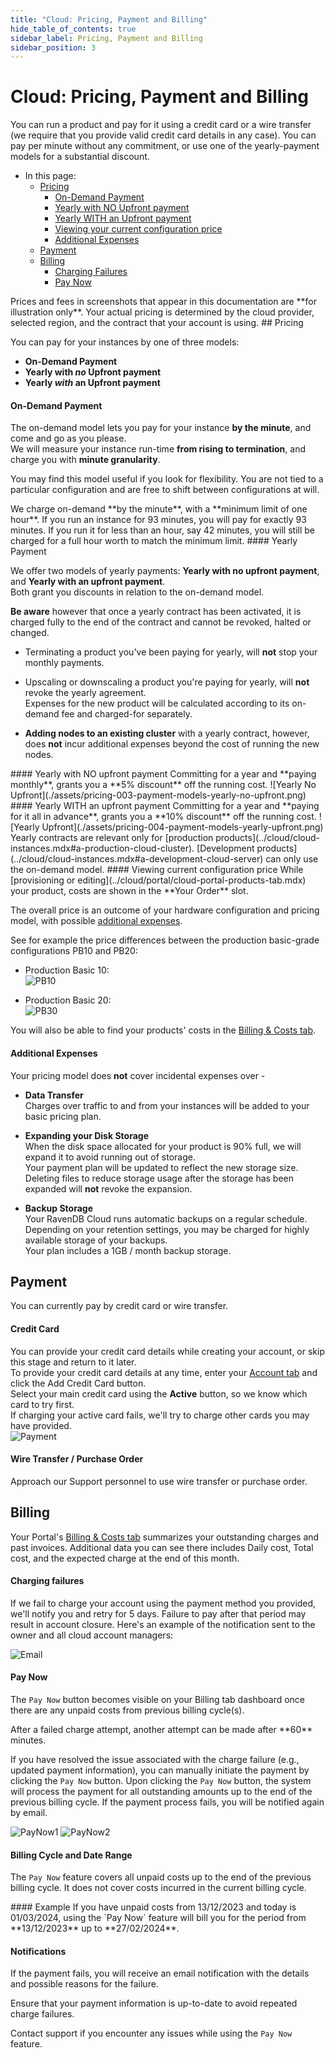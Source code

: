 ```yaml
---
title: "Cloud: Pricing, Payment and Billing"
hide_table_of_contents: true
sidebar_label: Pricing, Payment and Billing
sidebar_position: 3
---
```



# Cloud: Pricing, Payment and Billing

<Admonition type="note" title="">

You can run a product and pay for it using a credit card or a wire transfer (we require that you provide valid credit card 
details in any case). You can pay per minute without any commitment, or use one of the yearly-payment models for a substantial discount.  

* In this page:  
  * [Pricing](../cloud/cloud-pricing-payment-billing.mdx#pricing)  
     - [On-Demand Payment](../cloud/cloud-pricing-payment-billing.mdx#on-demand-payment)  
     - [Yearly with NO Upfront payment](../cloud/cloud-pricing-payment-billing.mdx#yearly-with-no-upfront-payment)  
     - [Yearly WITH an Upfront payment](../cloud/cloud-pricing-payment-billing.mdx#yearly-with-an-upfront-payment)  
     - [Viewing your current configuration price](../cloud/cloud-pricing-payment-billing.mdx#viewing-current-configuration-price)  
     - [Additional Expenses](../cloud/cloud-pricing-payment-billing.mdx#additional-expenses)  
  * [Payment](../cloud/cloud-pricing-payment-billing.mdx#payment)  
  * [Billing](../cloud/cloud-pricing-payment-billing.mdx#billing)  
    - [Charging Failures](../cloud/cloud-pricing-payment-billing.mdx#charging-failures)  
    - [Pay Now](../cloud/cloud-pricing-payment-billing.mdx#pay-now)  

</Admonition>

<Admonition type="warning" title="">
Prices and fees in screenshots that appear in this documentation are **for illustration only**.  
Your actual pricing is determined by the cloud provider, selected region, and the contract that your account is using.  
</Admonition>
## Pricing

You can pay for your instances by one of three models:  

* **On-Demand Payment**  
* **Yearly with _no_ Upfront payment**  
* **Yearly _with_ an Upfront payment**  
#### On-Demand Payment  

The on-demand model lets you pay for your instance **by the minute**, and come and go as you please.  
We will measure your instance run-time **from rising to termination**, and charge you with **minute granularity**.  

You may find this model useful if you look for flexibility.  You are not tied to a particular configuration 
and are free to shift between configurations at will. 

<Admonition type="note" title="">
We charge on-demand **by the minute**, with a **minimum limit of one hour**.  
If you run an instance for 93 minutes, you will pay for exactly 93 minutes.  
If you run it for less than an hour, say 42 minutes, you will still be charged for a full hour worth to match the minimum limit.  
</Admonition>
#### Yearly Payment  

We offer two models of yearly payments: **Yearly with no upfront payment**, and **Yearly with an upfront payment**.  
Both grant you discounts in relation to the on-demand model.  

**Be aware** however that once a yearly contract has been activated, it is charged fully to the end of the contract 
and cannot be revoked, halted or changed.  

<Admonition type="note" title="">

* Terminating a product you've been paying for yearly, will **not** stop your monthly payments.  
  
* Upscaling or downscaling a product you're paying for yearly, will **not** revoke the yearly agreement.  
  Expenses for the new product will be calculated according to its on-demand fee and charged-for separately.  

* **Adding nodes to an existing cluster** with a yearly contract, however, does **not** incur additional expenses 
  beyond the cost of running the new nodes.  

</Admonition>
#### Yearly with NO upfront payment  
Committing for a year and **paying monthly**, grants you a **5% discount** off the running cost.  
![Yearly No Upfront](./assets/pricing-003-payment-models-yearly-no-upfront.png)
#### Yearly WITH an upfront payment  
Committing for a year and **paying for it all in advance**, grants you a **10% discount** off the running cost.  
![Yearly Upfront](./assets/pricing-004-payment-models-yearly-upfront.png)

<Admonition type="note" title="">
Yearly contracts are relevant only for [production products](../cloud/cloud-instances.mdx#a-production-cloud-cluster).  
[Development products](../cloud/cloud-instances.mdx#a-development-cloud-server) can only use the on-demand model.  
</Admonition>
#### Viewing current configuration price  
While [provisioning or editing](../cloud/portal/cloud-portal-products-tab.mdx) your product, 
costs are shown in the **Your Order** slot.  

The overall price is an outcome of your hardware configuration and pricing model, 
with possible [additional expenses](../cloud/cloud-pricing-payment-billing.mdx#additional-expenses).  

See for example the price differences between the production basic-grade configurations PB10 and PB20:  

* Production Basic 10:  
  ![PB10](./assets/pricing-001-PB10.png)  

* Production Basic 20:  
  ![PB30](./assets/pricing-001-PB30.png)  
  
You will also be able to find your products' costs in the [Billing & Costs tab](../cloud/portal/cloud-portal-billing-tab.mdx).  
#### Additional Expenses

Your pricing model does **not** cover incidental expenses over -  

* **Data Transfer**  
  Charges over traffic to and from your instances will be added to your basic pricing plan.  

* **Expanding your Disk Storage**  
  When the disk space allocated for your product is 90% full, we will expand it to avoid running out of storage.  
  Your payment plan will be updated to reflect the new storage size.  
    <Admonition type="note" title="">
     Deleting files to reduce storage usage after the storage has been expanded will **not** revoke the expansion.  
    </Admonition>

* **Backup Storage**  
  Your RavenDB Cloud runs automatic backups on a regular schedule.  
  Depending on your retention settings, you may be charged for highly available storage of your backups.  
    <Admonition type="note" title="">
     Your plan includes a 1GB / month backup storage. 
    </Admonition>



## Payment

You can currently pay by credit card or wire transfer.  
#### Credit Card  
You can provide your credit card details while creating your account, or skip this stage and return to it later.  
To provide your credit card details at any time, enter your [Account tab](../cloud/portal/cloud-portal-account-tab.mdx) 
and click the Add Credit Card button.  
Select your main credit card using the **Active** button, so we know which card to try first.  
If charging your active card fails, we'll try to charge other cards you may have provided.  
![Payment](./assets/payment.png)
#### Wire Transfer / Purchase Order
Approach our Support personnel to use wire transfer or purchase order.



## Billing

Your Portal's [Billing & Costs tab](../cloud/portal/cloud-portal-billing-tab.mdx) summarizes your 
outstanding charges and past invoices. Additional data you can see there includes Daily cost, Total 
cost, and the expected charge at the end of this month.  
#### Charging failures  
If we fail to charge your account using the payment method you provided, we'll notify
you and retry for 5 days. Failure to pay after that period may result in account closure.
Here's an example of the notification sent to the owner and all cloud account managers:

![Email](./assets/known-payment-failure-email.png)
#### Pay Now 

The `Pay Now` button becomes visible on your Billing tab dashboard once there are any unpaid costs from previous billing cycle(s).

<Admonition type="info" title="">
After a failed charge attempt, another attempt can be made after **60** minutes.
</Admonition>

If you have resolved the issue associated with the charge failure (e.g., updated payment information), you can manually initiate the payment by clicking the `Pay Now` button.
Upon clicking the `Pay Now` button, the system will process the payment for all outstanding amounts up to the end of the previous billing cycle. If the payment process fails, you will be notified again by email.


![PayNow1](./assets/portal-billing-costs-tab-pay-now.png)
![PayNow2](./assets/portal-billing-costs-tab-pay-now-modal.png)

#### Billing Cycle and Date Range 

The `Pay Now` feature covers all unpaid costs up to the end of the previous billing cycle.
It does not cover costs incurred in the current billing cycle.

<Admonition type="note" title="">
#### Example
If you have unpaid costs from 13/12/2023 and today is 01/03/2024, using the `Pay Now` feature will bill you for the period from **13/12/2023** up to **27/02/2024**.
</Admonition>

#### Notifications

  If the payment fails, you will receive an email notification with the details and possible reasons for the failure.

<Admonition type="info" title="">

Ensure that your payment information is up-to-date to avoid repeated charge failures.

Contact support if you encounter any issues while using the `Pay Now` feature.

</Admonition>





